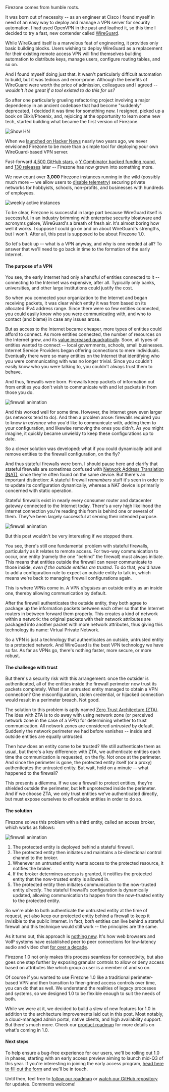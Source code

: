 
<span className="font-semibold">Firezone comes from humble roots.</span>

It was born out of necessity -- as an engineer at Cisco I found myself in need
of an easy way to deploy and manage a VPN server for security automation. I had
used OpenVPN in the past and loathed it, so this time I decided to try a fast,
new contender called [WireGuard](https://www.wireguard.com).

While WireGuard itself is a marvelous feat of engineering, it provides only
basic building blocks. Users wishing to deploy WireGuard as a replacement for
their existing remote access VPN will find themselves building automation to
distribute keys, manage users, configure routing tables, and so on.

And I found myself doing just that. It wasn't particularly difficult automation
to build, but it was tedious and error-prone. Although the benefits of WireGuard
were worth the price of admission, colleagues and I agreed -- _wouldn't it be
great if a tool existed to do this for us?_

So after one particularly grueling refactoring project involving a major
dependency in an ancient codebase that had become "suddenly" deprecated, I
decided it was time for something new. I resigned, picked up a book on
Elixir/Phoenix, and, rejoicing at the opportunity to learn some new tech,
started building what became the first version of Firezone.

<Image
  src="/images/nostalgia-show-hn.png"
  alt="Show HN"
  width={1412}
  height={168}
  className="mx-auto shadow rounded"
/>

When we [launched on Hacker News](https://news.ycombinator.com/item?id=28683231)
nearly two years ago, we never envisioned Firezone to be more than a simple tool
for deploying your own WireGuard-based VPN server.

Fast-forward
[4,500 GitHub stars](https://github.com/firezone/firezone/stargazers), a
[Y Combinator backed funding round](https://techcrunch.com/2022/03/30/ycombinator-open-source-startups-winter-22-demo-day/),
and [130 releases](https://github.com/firezone/firezone/releases) later --
Firezone has now grown into something more.

We now count over <strong>3,000</strong> Firezone instances running in the wild
(possibly much more -- we allow users to
[disable telemetry](/docs/reference/telemetry)) securing private networks for
hobbyists, schools, non-profits, and businesses with hundreds of employees.

<Image
  src="/images/wai-7-2-23.png"
  alt="weekly active instances"
  width={600}
  height={600}
  className="mx-auto shadow rounded border border-neutral-200"
/>

To be clear, Firezone is successful in large part because WireGuard itself is
successful. In an industry brimming with enterprise security bloatware and
acronyms galore, WireGuard's a breath of fresh air. It's almost boring how well
it works. I suppose I could go on and on about WireGuard's strengths, but I
won't. After all, this post is supposed to be about Firezone 1.0.

So let's back up -- what is a VPN anyway, and why is one needed at all? To
answer that we'll need to go back in time to the formation of the early
Internet.

#### The purpose of a VPN

You see, the early Internet had only a handful of entities connected to it --
connecting to the Internet was expensive, after all. Typically only banks,
universities, and other large institutions could justify the cost.

So when you connected your organization to the Internet and began receiving
packets, it was clear which entity it was from based on its allocated IPv4
address range. Since there were so few entities connected, you could easily know
who you were communicating with, and who to contact (and blame) in case any
issues arose.

But as access to the Internet became cheaper, more types of entities could
afford to connect. As more entities connected, the number of resources on the
Internet grew, and its
[value increased quadratically](https://en.wikipedia.org/wiki/Metcalfe%27s_law).
Soon, all types of entities wanted to connect -- local governments, schools,
small businesses. Internet Service Providers began offering connections to mere
individuals. Eventually there were so many entities on the Internet that
identifying who you were communicating with was no longer trivial. Since you
couldn't easily know who you were talking to, you couldn't always trust them to
behave.

And thus, firewalls were born. Firewalls keep packets of information out from
entities you don't wish to communicate with and let packets in from those you
do.

<object type="image/svg+xml" data="/images/firewall-block.svg">
  <Image
    width={600}
    height={400}
    src="/images/firewall-block.svg"
    alt="firewall animation"
    className="mx-auto"
  />
</object>

And this worked well for some time. However, the Internet grew even larger (as
networks tend to do). And then a problem arose: firewalls required you to know
_in advance_ who you'd like to communicate with, adding them to your
configuration, and likewise removing the ones you didn't. As you might imagine,
it quickly became unwieldy to keep these configurations up to date.

So a clever solution was developed: what if you could dynamically add and remove
entities to the firewall configuration, on the fly?

And thus stateful firewalls were born. I should pause here and clarify that
stateful firewalls are sometimes confused with
[Network Address Translation (NAT)](https://en.wikipedia.org/wiki/Network_address_translation),
since they're often found on the same device. But there's an important
distinction: A stateful firewall _remembers_ stuff it's seen in order to to
update its configuration dynamically, whereas a NAT device is primarily
concerned with static operation.

Stateful firewalls exist in nearly every consumer router and datacenter gateway
connected to the Internet today. There's a very high likelihood the Internet
connection you're reading this from is behind one or several of them. They've
been largely successful at serving their intended purpose.

<object type="image/svg+xml" data="/images/stateful-firewall.svg">
  <Image
    width={600}
    height={400}
    src="/images/stateful-firewall.svg"
    alt="firewall animation"
    className="mx-auto"
  />
</object>

But this post wouldn't be very interesting if we stopped there.

You see, there's still one fundamental problem with stateful firewalls,
particularly as it relates to remote access. For two-way communication to occur,
one entity (namely the one "behind" the firewall) must always initiate. This
means that entities outside the firewall can never communicate to those inside,
_even if the outside entities are trusted_. To do that, you'd have to add a
configuration rule to expect an outside entity to talk in, which means we're
back to managing firewall configurations again.

This is where VPNs come in. A VPN _disguises_ an outside entity as an inside
one, thereby allowing communication by default.

After the firewall authenticates the outside entity, they both agree to package
up the information packets between each other so that the Internet routers in
between forward them properly. This creates a kind of network within a network:
the original packets with their network attributes are packaged into another
packet with more network attributes, thus giving this technology its name:
Virtual Private Network.

So a VPN is just a technology that authenticates an outside, untrusted entity to
a protected network. And WireGuard is the best VPN technology we have so far. As
far as VPNs go, there's nothing faster, more secure, or more robust.

#### The challenge with trust

But there's a security risk with this arrangement: once the outsider is
authenticated, all of the entities inside the firewall perimeter now trust its
packets completely. What if an untrusted entity managed to obtain a VPN
connection? One misconfiguration, stolen credential, or hijacked connection
would result in a perimeter breach. Not good.

The solution to this problem is aptly named
[Zero Trust Architecture (ZTA)](https://en.wikipedia.org/wiki/Zero_trust_security_model).
The idea with ZTA is to do away with using network zone (or perceived network
zone in the case of a VPN) for determining whether to trust communication. All
network zones are considered _untrusted_ by default. Suddenly the network
perimeter we had before vanishes -- inside and outside entities are equally
untrusted.

Then how does an entity come to be trusted? We still authenticate them as usual,
but there's a key difference: with ZTA, we authenticate entities each time the
communication is requested, on the fly. Not once at the perimeter. And since the
perimeter is gone, the protected entity itself (or a proxy) authenticates the
untrusted entity. But wait, hold on a minute -- what happened to the firewall?

This presents a dilemma. If we use a firewall to protect entities, they're
shielded outside the perimeter, but left unprotected inside the perimeter. And
if we choose ZTA, we only trust entities we've authenticated directly, but must
expose ourselves to _all_ outside entities in order to do so.

#### The solution

Firezone solves this problem with a third entity, called an access broker, which
works as follows:

<object type="image/svg+xml" data="/images/firezone-1.0.svg">
  <Image
    width={600}
    height={600}
    src="/images/firezone-1.0.svg"
    alt="firewall animation"
    className="mx-auto"
  />
</object>

1. The protected entity is deployed behind a stateful firewall.
1. The protected entity then initiates and maintains a bi-directional control
   channel to the broker.
1. Whenever an untrusted entity wants access to the protected resource, it
   notifies the broker.
1. If the broker determines access is granted, it notifies the protected entity
   that the now-trusted entity is allowed in.
1. The protected entity then initiates communication to the now-trusted entity
   _directly_. The stateful firewall's configuration is dynamically updated,
   allowing communication to happen from the now-trusted entity to the protected
   entity.

So we're able to both authenticate the untrusted entity at the time of request,
yet also keep our protected entity behind a firewall to keep it invisible to the
public Internet. In fact, _both_ entities can live behind a stateful firewall
and this technique would still work -- the principles are the same.

As it turns out, this approach is
[nothing new](https://bford.info/pub/net/p2pnat/). It's how web browsers and
VoIP systems have established peer to peer connections for low-latency audio and
video chat [for over a decade](https://en.wikipedia.org/wiki/WebRTC).

Firezone 1.0 not only makes this process seamless for connectivity, but also
goes one step further by exposing granular controls to allow or deny access
based on attributes like which group a user is a member of and so on.

Of course if you wanted to use Firezone 1.0 like a traditional perimeter-based
VPN and then transition to finer-grined access controls over time, you can do
that as well. We understand the realities of legacy processes and systems, so we
designed 1.0 to be flexible enough to suit the needs of both.

While we were at it, we decided to build a slew of new features for 1.0 in
addition to the architecture improvements laid out in this post. Most notably, a
cloud-managed admin portal, native clients, and high availability support. But
there's much more. Check our
[product roadmap](https://github.com/orgs/firezone/projects/9) for more details
on what's coming in 1.0.

#### Next steps

To help ensure a bug-free experience for our users, we'll be rolling out 1.0 in
phases, starting with an early access preview aiming to launch mid-Q3 of this
year. If you're interesting in joining the early access program,
[head here to fill out the form](/product/early-access) and we'll be in touch.

Until then, feel free to
[follow our roadmap](https://github.com/orgs/firezone/projects/9) or
[watch our GitHub repository](https://www.github.com/firezone/firezone) for
updates. Comments welcome!
